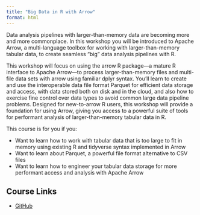 ```yaml
---
title: "Big Data in R with Arrow"
format: html
---
```


Data analysis pipelines with larger-than-memory data are becoming more and more commonplace. In this workshop you will be introduced to Apache Arrow, a multi-language toolbox for working with larger-than-memory tabular data, to create seamless “big” data analysis pipelines with R.

This workshop will focus on using the arrow R package—a mature R interface to Apache Arrow—to process larger-than-memory files and multi-file data sets with arrow using familiar dplyr syntax. You’ll learn to create and use the interoperable data file format Parquet for efficient data storage and access, with data stored both on disk and in the cloud, and also how to exercise fine control over data types to avoid common large data pipeline problems. Designed for new-to-arrow R users, this workshop will provide a foundation for using Arrow, giving you access to a powerful suite of tools for performant analysis of larger-than-memory tabular data in R.

This course is for you if you:

* Want to learn how to work with tabular data that is too large to fit in memory using existing R and tidyverse syntax implemented in Arrow
* Want to learn about Parquet, a powerful file format alternative to CSV files
* Want to learn how to engineer your tabular data storage for more performant access and analysis with Apache Arrow

## Course Links
* [GitHub](https://posit-conf-2024.github.io/arrow/)
